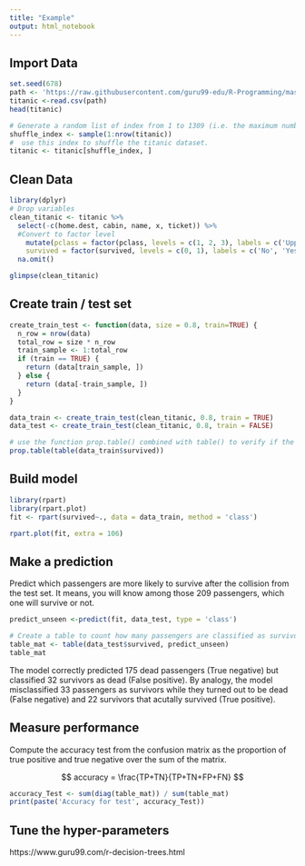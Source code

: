 ```yaml
---
title: "Example"
output: html_notebook
---
```


## Import Data

```r
set.seed(678)
path <- 'https://raw.githubusercontent.com/guru99-edu/R-Programming/master/titanic_data.csv'
titanic <-read.csv(path)
head(titanic)
```

```r
# Generate a random list of index from 1 to 1309 (i.e. the maximum number of rows)
shuffle_index <- sample(1:nrow(titanic))
#  use this index to shuffle the titanic dataset.
titanic <- titanic[shuffle_index, ]
```

## Clean Data
```r
library(dplyr)
# Drop variables
clean_titanic <- titanic %>%
  select(-c(home.dest, cabin, name, x, ticket)) %>% 
  #Convert to factor level
	mutate(pclass = factor(pclass, levels = c(1, 2, 3), labels = c('Upper', 'Middle', 'Lower')),
	survived = factor(survived, levels = c(0, 1), labels = c('No', 'Yes'))) %>%
  na.omit()

glimpse(clean_titanic)
```

## Create train / test set

```r
create_train_test <- function(data, size = 0.8, train=TRUE) {
  n_row = nrow(data)
  total_row = size * n_row
  train_sample <- 1:total_row
  if (train == TRUE) {
    return (data[train_sample, ])
  } else {
    return (data[-train_sample, ])
  }
}
```

```r
data_train <- create_train_test(clean_titanic, 0.8, train = TRUE)
data_test <- create_train_test(clean_titanic, 0.8, train = FALSE)

# use the function prop.table() combined with table() to verify if the randomization process is correct.
prop.table(table(data_train$survived))
```

## Build model

```r
library(rpart)
library(rpart.plot)
fit <- rpart(survived~., data = data_train, method = 'class')

rpart.plot(fit, extra = 106)
```

## Make a prediction

Predict which passengers are more likely to survive after the collision from the test set. It means, you will know among those 209 passengers, which one will survive or not.

```r
predict_unseen <-predict(fit, data_test, type = 'class')

# Create a table to count how many passengers are classified as survivors and passed away compare to the correct classification
table_mat <- table(data_test$survived, predict_unseen)
table_mat
```

The model correctly predicted 175 dead passengers (True negative) but classified 32 survivors as dead (False positive). By analogy, the model misclassified 33 passengers as survivors while they turned out to be dead (False negative) and 22 survivors that acutally survived (True positive).

## Measure performance

Compute the accuracy test from the confusion matrix as the proportion of true positive and true negative over the sum of the matrix.

$$
accuracy = \frac{TP+TN}{TP+TN+FP+FN}
$$

```r
accuracy_Test <- sum(diag(table_mat)) / sum(table_mat)
print(paste('Accuracy for test', accuracy_Test))
```

## Tune the hyper-parameters

https://www.guru99.com/r-decision-trees.html

